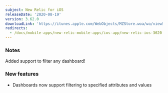 ```yaml
---
subject: New Relic for iOS
releaseDate: '2020-08-19'
version: 3.62.0
downloadLink: 'https://itunes.apple.com/WebObjects/MZStore.woa/wa/viewSoftware?id=594038638&mt=8'
redirects:
  - /docs/mobile-apps/new-relic-mobile-apps/ios-app/new-relic-ios-3620
---
```


### Notes

Added support to filter any dashboard!

### New features

* Dashboards now support filtering to specified attributes and values
